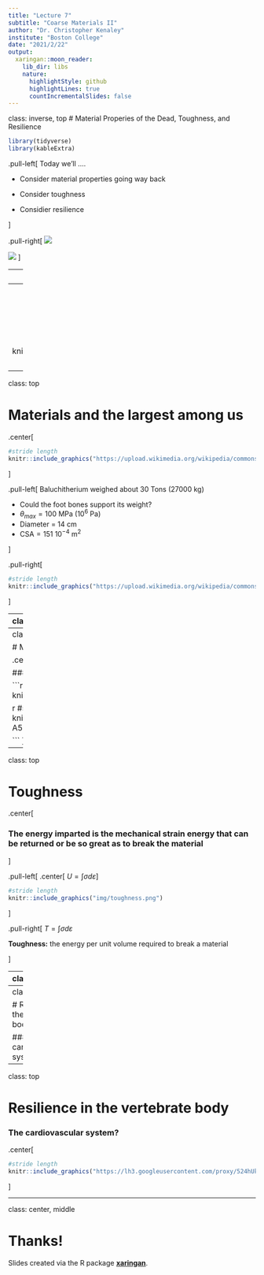 ```yaml
---
title: "Lecture 7"
subtitle: "Coarse Materials II"
author: "Dr. Christopher Kenaley"
institute: "Boston College"
date: "2021/2/22"
output:
  xaringan::moon_reader:
    lib_dir: libs
    nature:
      highlightStyle: github
      highlightLines: true
      countIncrementalSlides: false
---
```

class: inverse, top
# Material Properies of the Dead, Toughness, and Resilience

```r
library(tidyverse)
library(kableExtra)
```

<!-- Add icon library -->
<link rel="stylesheet" href="https://cdnjs.cloudflare.com/ajax/libs/font-awesome/5.14.0/css/all.min.css">


.pull-left[
Today we'll ....

- Consider material properties going way back

- Consider toughness

- Considier resilience

]


.pull-right[
![](https://upload.wikimedia.org/wikipedia/commons/3/34/Longest_dinosaurs2.svg)

![](https://upload.wikimedia.org/wikipedia/commons/2/2f/Patagotitan_vs_Mammals_Scale_Diagram_SVG_Steveoc86.svg)
]


---
class: top

# A comparison of E across domains


.center[



```r
#stride length
knitr::include_graphics("https://d3i71xaburhd42.cloudfront.net/1eb86e8732a38a0753510236e5c023b5decd5340/7-Figure7-1.png")

```
 ]
 
---
class: top

# Materials and the largest among us



.center[

### Are land animals constrained by the strength of bone?

```r
#stride length
knitr::include_graphics("https://upload.wikimedia.org/wikipedia/commons/3/34/Longest_dinosaurs2.svg")

```
 ]
 
 

---
class: top

# Materials and the largest among us

.center[

```r
#stride length
knitr::include_graphics("https://upload.wikimedia.org/wikipedia/commons/2/2f/Patagotitan_vs_Mammals_Scale_Diagram_SVG_Steveoc86.svg")

```
 ]

.pull-left[
 Baluchitherium weighed about 30 Tons (27000 kg)
 
- Could the foot bones support its weight?
- $\theta_{max} =  \textrm{100 MPa } (10^{6}  \textrm{ Pa})$
- Diameter = 14 cm
- $\textrm{CSA} = \textrm{151 10}^{-4} \textrm{ m}^2$

]

.pull-right[

```r
#stride length
knitr::include_graphics("https://upload.wikimedia.org/wikipedia/commons/thumb/a/ab/Indricotherium_transouralicum_hind_foot.jpg/170px-Indricotherium_transouralicum_hind_foot.jpg")

```


]

---
class: top

# Materials and the largest among us

.center[

```r
#stride length
knitr::include_graphics("https://upload.wikimedia.org/wikipedia/commons/2/2f/Patagotitan_vs_Mammals_Scale_Diagram_SVG_Steveoc86.svg")

```
 ]

.pull-left[
 Baluchitherium weighed about 30 Tons (27000 kg)
 
- Could the foot bones support its weight?
- $\theta_{max} =  \textrm{100 MPa } (10^{6}  \textrm{ Pa})$
- Diameter = 14 cm
- $\textrm{CSA} = \textrm{151 10}^{-4} \textrm{ m}^2$

]

.pull-right[

```r

# stress=f/a

#100*10^6=(9.8*27000)/(151*10^-4)

#(9.8*27000)/(151*10^-4)


```

$\theta_{max} \geq  \frac{9.8\cdot27000}{151\cdot10^{-4}}$

$\theta_{max} \geq  \textrm{= 17 MPa}$
]

---
class: top

# Materials and the largest among us



.center[

### But what about these guys?

```r
#stride length
knitr::include_graphics("https://upload.wikimedia.org/wikipedia/commons/3/34/Longest_dinosaurs2.svg")

```
```r
#stride length
knitr::include_graphics("https://static.scientificamerican.com/blogs/cache/file/23C1EE59-CC6F-4542-A5EAACB8E6336F06_source.jpg?w=590&h=800&D6BDF76C-BA43-435B-A12E3263F71F10FF")

```
 ]
 

 
---
class: top

# Toughness

.center[

### The energy imparted is the **mechanical strain energy** that can be returned or be so great as to break the material

]

.pull-left[
.center[
$U=\int\sigma d\varepsilon$
]

```r
#stride length
knitr::include_graphics("img/toughness.png")

```
]

.pull-right[
$T=\int\sigma d\varepsilon$

**Toughness:** the energy per unit volume required to break a material

]

---
class: top

# Toughness

.center[

### Some (but not necessarily all) of the mechanical energy can be returned

]

.pull-left[
.center[
$U=\int\sigma d\varepsilon$
]

```r
#stride length
knitr::include_graphics("https://static.cambridge.org/binary/version/id/urn:cambridge.org:id:binary:20191021053530314-0709:9781108686624:72215fig26_6b.png?pub-status=live")

```
]

.pull-right[

**Resilience (R)**=

$$\frac{\textrm{strain energy returned}}{\textrm{strain energy absorbed}}$$

```r

R <- data.frame(material=c("Silk","Elastin","Abductin","Collagen (tendon)","Resilin (wing hinge)"),
           R=c("35%","76%","80%","93%","97%"))

knitr::kable(R, format = 'html')
```
]

---
class: top

# Resilience in the vertebrate body

### The cardiovascular system?




---
class: top

# Resilience in the vertebrate body

### The cardiovascular system?

.center[ 

```r
#stride length
knitr::include_graphics("https://lh3.googleusercontent.com/proxy/524hUkGsmumnh-wrqPhfXNSEAOHU-C6WYhceUYCP4T8x1W6zwB8l-o2UN9dpSptR319fU0ICJvD1YwViC0IqlooPGz5-kRrwiCMSTaQWgLirZM0rItBibUFsE8_TLA6nw-SB-orz6hcW35PhNbQuGlDr-XmOAzBMN1wrDzOnQAjm5uem17xRS8Cf-nyNd5Q")

```
]




---

class: center, middle

# Thanks!

Slides created via the R package [**xaringan**](https://github.com/yihui/xaringan).

